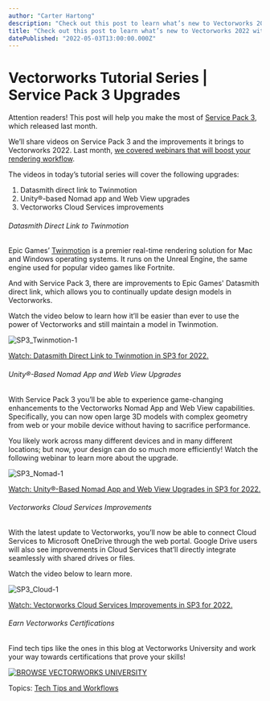 ```yaml
---
author: "Carter Hartong"
description: "Check out this post to learn what’s new to Vectorworks 2022 with Service Pack 3."
title: "Check out this post to learn what’s new to Vectorworks 2022 with Service Pack 3." 
datePublished: "2022-05-03T13:00:00.000Z"
---
```

# Vectorworks Tutorial Series | Service Pack 3 Upgrades

Attention readers! This post will help you make the most of [Service Pack 3](../../../net/vectorworks/blog/service-pack-3-now-available-for-vectorworks-2022.html), which released last month.

We’ll share videos on Service Pack 3 and the improvements it brings to Vectorworks 2022\. Last month, [we covered webinars that will boost your rendering workflow](../../../net/vectorworks/blog/vectorworks-webinars-on-rendering.html). 

The videos in today’s tutorial series will cover the following upgrades:

1. Datasmith direct link to Twinmotion
2. Unity®-based Nomad app and Web View upgrades
3. Vectorworks Cloud Services improvements

###### Datasmith Direct Link to Twinmotion

Epic Games’ [Twinmotion](../../../net/vectorworks/blog/your-guide-to-rendering-with-twinmotion.html) is a premier real-time rendering solution for Mac and Windows operating systems. It runs on the Unreal Engine, the same engine used for popular video games like Fortnite. 

And with Service Pack 3, there are improvements to Epic Games' Datasmith direct link, which allows you to continually update design models in Vectorworks.

Watch the video below to learn how it’ll be easier than ever to use the power of Vectorworks and still maintain a model in Twinmotion.

![SP3_Twinmotion-1](https://blog.vectorworks.net/hs-fs/hubfs/Blog%20Images/220412_%20Tutorial%20Series%20sP3/SP3_Twinmotion-1.png?width=1440&name=SP3_Twinmotion-1.png)

[Watch: Datasmith Direct Link to Twinmotion in SP3 for 2022.](https://university.vectorworks.net/course/view.php?id=2034)

###### Unity®-Based Nomad App and Web View Upgrades

With Service Pack 3 you’ll be able to experience game-changing enhancements to the Vectorworks Nomad App and Web View capabilities. Specifically, you can now open large 3D models with complex geometry from web or your mobile device without having to sacrifice performance.

You likely work across many different devices and in many different locations; but now, your design can do so much more efficiently! Watch the following webinar to learn more about the upgrade.

![SP3_Nomad-1](https://blog.vectorworks.net/hs-fs/hubfs/Blog%20Images/220412_%20Tutorial%20Series%20sP3/SP3_Nomad-1.png?width=1440&name=SP3_Nomad-1.png)

[Watch: Unity®-Based Nomad App and Web View Upgrades in SP3 for 2022.](https://university.vectorworks.net/course/view.php?id=2035)

###### Vectorworks Cloud Services Improvements

With the latest update to Vectorworks, you’ll now be able to connect Cloud Services to Microsoft OneDrive through the web portal. Google Drive users will also see improvements in Cloud Services that’ll directly integrate seamlessly with shared drives or files. 

Watch the video below to learn more.

![SP3_Cloud-1](https://blog.vectorworks.net/hs-fs/hubfs/Blog%20Images/220412_%20Tutorial%20Series%20sP3/SP3_Cloud-1.png?width=1440&name=SP3_Cloud-1.png)

[Watch: Vectorworks Cloud Services Improvements in SP3 for 2022.](https://university.vectorworks.net/course/view.php?id=2036)

###### Earn Vectorworks Certifications

Find tech tips like the ones in this blog at Vectorworks University and work your way towards certifications that prove your skills!

[![BROWSE VECTORWORKS UNIVERSITY](https://no-cache.hubspot.com/cta/default/3018241/80cc3a4d-d8da-4e1e-87d3-d9a3e929e246.png)](https://cta-redirect.hubspot.com/cta/redirect/3018241/80cc3a4d-d8da-4e1e-87d3-d9a3e929e246) 

 Topics: [Tech Tips and Workflows](https://blog.vectorworks.net/topic/tech-tips-and-workflows) 

 